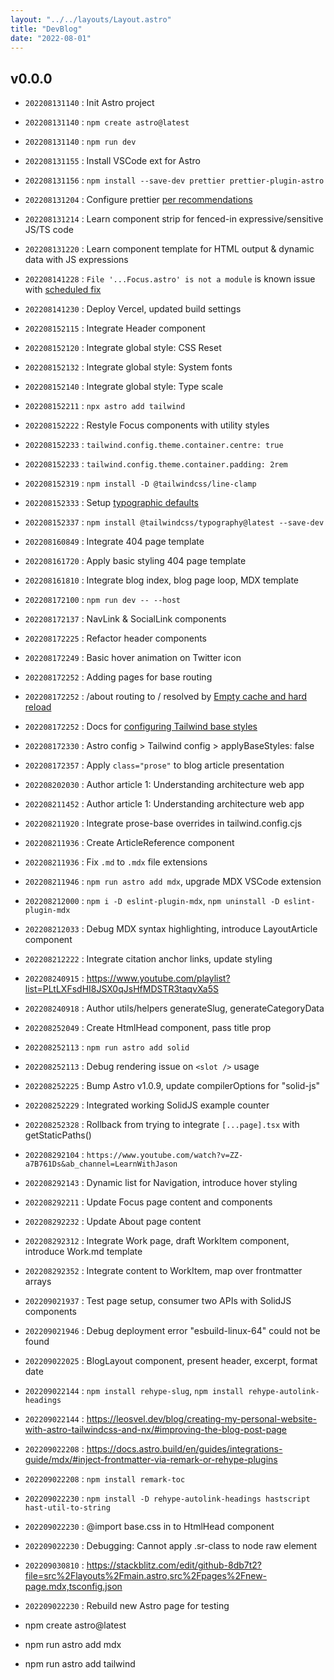 ```yaml
---
layout: "../../layouts/Layout.astro"
title: "DevBlog"
date: "2022-08-01"
---
```


## v0.0.0

- `202208131140` : Init Astro project
- `202208131140` : `npm create astro@latest`
- `202208131140` : `npm run dev`
- `202208131155` : Install VSCode ext for Astro
- `202208131156` : `npm install --save-dev prettier prettier-plugin-astro`
- `202208131204` : Configure prettier [per recommendations](https://github.com/withastro/prettier-plugin-astro#using-in-vs-code)
- `202208131214` : Learn component strip for fenced-in expressive/sensitive JS/TS code
- `202208131220` : Learn component template for HTML output & dynamic data with JS expressions
- `202208141228` : `File '...Focus.astro' is not a module` is known issue with [scheduled fix](https://github.com/withastro/language-tools/pull/335)
- `202208141230` : Deploy Vercel, updated build settings
- `202208152115` : Integrate Header component
- `202208152120` : Integrate global style: CSS Reset
- `202208152132` : Integrate global style: System fonts
- `202208152140` : Integrate global style: Type scale
- `202208152211` : `npx astro add tailwind`
- `202208152222` : Restyle Focus components with utility styles
- `202208152233` : `tailwind.config.theme.container.centre: true`
- `202208152233` : `tailwind.config.theme.container.padding: 2rem`
- `202208152319` : `npm install -D @tailwindcss/line-clamp`
- `202208152333` : Setup [typographic defaults](https://www.themes.dev/blog/typographic-defaults-in-tailwind-css/)
- `202208152337` : `npm install @tailwindcss/typography@latest --save-dev`
- `202208160849` : Integrate 404 page template
- `202208161720` : Apply basic styling 404 page template
- `202208161810` : Integrate blog index, blog page loop, MDX template
- `202208172100` : `npm run dev -- --host`
- `202208172137` : NavLink & SocialLink components
- `202208172225` : Refactor header components
- `202208172249` : Basic hover animation on Twitter icon
- `202208172252` : Adding pages for base routing
- `202208172252` : /about routing to / resolved by [Empty cache and hard reload](https://superuser.com/a/869739)
- `202208172252` : Docs for [configuring Tailwind base styles](https://docs.astro.build/en/guides/integrations-guide/tailwind/#configapplybasestyles)
- `202208172330` : Astro config > Tailwind config > applyBaseStyles: false
- `202208172357` : Apply `class="prose"` to blog article presentation
- `202208202030` : Author article 1: Understanding architecture web app
- `202208211452` : Author article 1: Understanding architecture web app
- `202208211920` : Integrate prose-base overrides in tailwind.config.cjs
- `202208211936` : Create ArticleReference component
- `202208211936` : Fix `.md` to `.mdx` file extensions
- `202208211946` : `npm run astro add mdx`, upgrade MDX VSCode extension
- `202208212000` : `npm i -D eslint-plugin-mdx`, `npm uninstall -D eslint-plugin-mdx`
- `202208212033` : Debug MDX syntax highlighting, introduce LayoutArticle component
- `202208212222` : Integrate citation anchor links, update styling
- `202208240915` : https://www.youtube.com/playlist?list=PLtLXFsdHI8JSX0qJsHfMDSTR3taqvXa5S
- `202208240918` : Author utils/helpers generateSlug, generateCategoryData
- `202208252049` : Create HtmlHead component, pass title prop
- `202208252113` : `npm run astro add solid`
- `202208252113` : Debug rendering issue on `<slot />` usage
- `202208252225` : Bump Astro v1.0.9, update compilerOptions for "solid-js"
- `202208252229` : Integrated working SolidJS example counter
- `202208252328` : Rollback from trying to integrate `[...page].tsx` with getStaticPaths()
- `202208292104` : `https://www.youtube.com/watch?v=ZZ-a7B761Ds&ab_channel=LearnWithJason`
- `202208292143` : Dynamic list for Navigation, introduce hover styling
- `202208292211` : Update Focus page content and components
- `202208292232` : Update About page content
- `202208292312` : Integrate Work page, draft WorkItem component, introduce Work.md template
- `202208292352` : Integrate content to WorkItem, map over frontmatter arrays
- `202209021937` : Test page setup, consumer two APIs with SolidJS components
- `202209021946` : Debug deployment error "esbuild-linux-64" could not be found
- `202209022025` : BlogLayout component, present header, excerpt, format date
- `202209022144` : `npm install rehype-slug`, `npm install rehype-autolink-headings`
- `202209022144` : https://leosvel.dev/blog/creating-my-personal-website-with-astro-tailwindcss-and-nx/#improving-the-blog-post-page
- `202209022208` : https://docs.astro.build/en/guides/integrations-guide/mdx/#inject-frontmatter-via-remark-or-rehype-plugins
- `202209022208` : `npm install remark-toc`
- `202209022230` : `npm install -D rehype-autolink-headings hastscript hast-util-to-string`
- `202209022230` : @import base.css in to HtmlHead component
- `202209022230` : Debugging: Cannot apply .sr-class to node raw element
- `202209030810` : https://stackblitz.com/edit/github-8db7t2?file=src%2Flayouts%2Fmain.astro,src%2Fpages%2Fnew-page.mdx,tsconfig.json
- `202209022230` : Rebuild new Astro page for testing

- npm create astro@latest
- npm run astro add mdx
- npm run astro add tailwind
